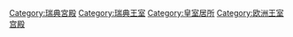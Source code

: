 [[Category:瑞典宮殿|Category:瑞典宮殿]]
[[Category:瑞典王室|Category:瑞典王室]]
[[Category:皇室居所|Category:皇室居所]]
[[Category:欧洲王室宫殿|Category:欧洲王室宫殿]]